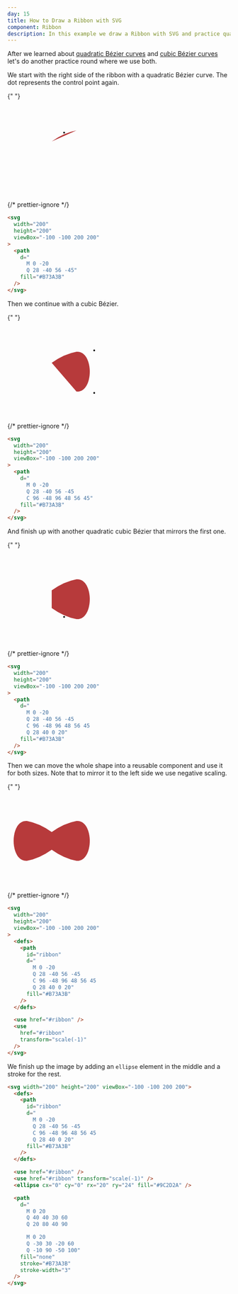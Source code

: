 ```yaml
---
day: 15
title: How to Draw a Ribbon with SVG
component: Ribbon
description: In this example we draw a Ribbon with SVG and practice quadratic and cubic bézier curves.
---
```



After we learned about [quadratic Bézier curves](/svg/quadratic-bezier) and [cubic Bézier curves](/svg/cubic-bezier) let's do another practice round where we use both.

We start with the right side of the ribbon with a quadratic Bézier curve. The dot represents the control point again.

<Example>

{" "}

<svg width="200" height="200" viewBox="-100 -100 200 200">
  <path
    d="
        M 0 -20
        Q 28 -40 56 -45"
    fill="#B73A3B"
  />
  <circle cx="28" cy="-40" r="2" />
</svg>

{/* prettier-ignore */}
```html
<svg 
  width="200"
  height="200"
  viewBox="-100 -100 200 200"
>
  <path
    d="
      M 0 -20
      Q 28 -40 56 -45"
    fill="#B73A3B"
  />
</svg>
```

</Example>

Then we continue with a cubic Bézier.

<Example>

{" "}

<svg width="200" height="200" viewBox="-100 -100 200 200">
  <path
    d="
        M 0 -20
        Q 28 -40 56 -45
        C 96 -48 96 48 56 45"
    fill="#B73A3B"
  />
  <circle cx="96" cy="-48" r="2" />
  <circle cx="96" cy="48" r="2" />
</svg>

{/* prettier-ignore */}
```html
<svg 
  width="200"
  height="200"
  viewBox="-100 -100 200 200"
>
  <path
    d="
      M 0 -20
      Q 28 -40 56 -45
      C 96 -48 96 48 56 45"
    fill="#B73A3B"
  />
</svg>
```

</Example>

And finish up with another quadratic cubic Bézier that mirrors the first one.

<Example>

{" "}

<svg width="200" height="200" viewBox="-100 -100 200 200">
  <path
    d="
        M 0 -20
        Q 28 -40 56 -45
        C 96 -48 96 48 56 45
        Q 28 40 0 20"
    fill="#B73A3B"
  />
  <circle cx="28" cy="40" r="2" />
</svg>

{/* prettier-ignore */}
```html
<svg 
  width="200"
  height="200"
  viewBox="-100 -100 200 200"
>
  <path
    d="
      M 0 -20
      Q 28 -40 56 -45
      C 96 -48 96 48 56 45
      Q 28 40 0 20"
    fill="#B73A3B"
  />
</svg>
```

</Example>

Then we can move the whole shape into a reusable component and use it for both sizes. Note that to mirror it to the left side we use negative scaling.

<Example>

{" "}

<svg width="200" height="200" viewBox="-100 -100 200 200">
  <defs>
    <path
      id="ribbon"
      d="
          M 0 -20
          Q 28 -40 56 -45
          C 96 -48 96 48 56 45
          Q 28 40 0 20"
      fill="#B73A3B"
    />
  </defs>
  <use href="#ribbon" />
  <use href="#ribbon" transform="scale(-1)" />
</svg>

{/* prettier-ignore */}
```html
<svg 
  width="200"
  height="200"
  viewBox="-100 -100 200 200"
>
  <defs>
    <path
      id="ribbon"
      d="
        M 0 -20
        Q 28 -40 56 -45
        C 96 -48 96 48 56 45
        Q 28 40 0 20"
      fill="#B73A3B"
    />
  </defs>

  <use href="#ribbon" />
  <use 
    href="#ribbon"
    transform="scale(-1)" 
  />
</svg>
```

</Example>

We finish up the image by adding an `ellipse` element in the middle and a stroke for the rest.

<Final>

```html
<svg width="200" height="200" viewBox="-100 -100 200 200">
  <defs>
    <path
      id="ribbon"
      d="
        M 0 -20
        Q 28 -40 56 -45
        C 96 -48 96 48 56 45
        Q 28 40 0 20"
      fill="#B73A3B"
    />
  </defs>

  <use href="#ribbon" />
  <use href="#ribbon" transform="scale(-1)" />
  <ellipse cx="0" cy="0" rx="20" ry="24" fill="#9C2D2A" />

  <path
    d="
      M 0 20
      Q 40 40 30 60
      Q 20 80 40 90

      M 0 20
      Q -30 30 -20 60
      Q -10 90 -50 100"
    fill="none"
    stroke="#B73A3B"
    stroke-width="3"
  />
</svg>
```

</Final>

